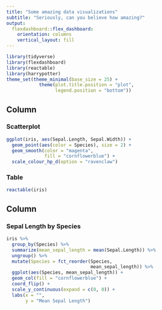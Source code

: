 ```yaml
---
title: "Some amazing data visualizations"
subtitle: "Seriously, can you believe how amazing?"
output: 
  flexdashboard::flex_dashboard:
    orientation: columns
    vertical_layout: fill
---
```


```r
library(tidyverse)
library(flexdashboard)
library(reactable)
library(harrypotter)
theme_set(theme_minimal(base_size = 25) +
            theme(plot.title.position = "plot",
                  legend.position = "bottom"))
```

Column {data-width=650}
-----------------------------------------------------------------------

### Scatterplot

```r
ggplot(iris, aes(Sepal.Length, Sepal.Width)) +
  geom_point(aes(color = Species), size = 2) +
  geom_smooth(color = "magenta",
              fill = "cornflowerblue") +
  scale_colour_hp_d(option = "ravenclaw")
```


### Table

```r
reactable(iris)
```


Column {data-width=350}
-----------------------------------------------------------------------

### Sepal Length by Species

```r
iris %>% 
  group_by(Species) %>% 
  summarize(mean_sepal_length = mean(Sepal.Length)) %>% 
  ungroup() %>% 
  mutate(Species = fct_reorder(Species, 
                               mean_sepal_length)) %>% 
  ggplot(aes(Species, mean_sepal_length)) +
  geom_col(fill = "cornflowerblue") +
  coord_flip() +
  scale_y_continuous(expand = c(0, 0)) +
  labs(x = "",
       y = "Mean Sepal Length")
```
